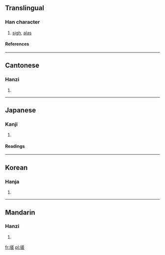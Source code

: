 ==Translingual==
===Han character===
{{Han char|rn=30|rad=口|as=10|sn=13|four=6801<sub>1</sub>|canj=口廿手一 (RTQM)}}
# [[sigh]], [[alas]]
====References====
{{Han ref|kx=0203.210|dkj=04102|dj=0426.040|hdz=10661.010|uh=55DF|ud=21983|bh=B6D8|bd=46808}}
----
==Cantonese==
===Hanzi===
{{yue-hanzi|jyut=|y=je1}}
# {{defn|Cantonese}}
----
==Japanese==
===Kanji===
{{ja-kanji|grade=|rs=口10}}
# {{defn|Japanese}} 
====Readings====
{{ja-readings|on=[[さ]] (sa), [[しゃ]] (sha)|kun=[[あう]] (au), [[なげく]] (nageku)}}
----
==Korean==
===Hanja===
{{ko-hanja|hangeul=차|rv=cha|mr=ch'a}}
# {{defn|Korean}}
----
==Mandarin==
===Hanzi===
{{cmn-hanzi|pin=[[jiē]] ([[jie1]])|wg=chieh<sup>1</sup>}}
# {{defn|Mandarin}}

[[fr:嗟]]
[[pl:嗟]]